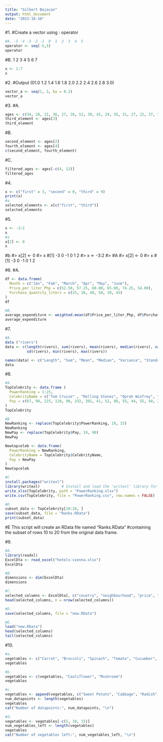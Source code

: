 ```yaml
---
title: "Gilbert Bajacan"
output: html_document
date: "2023-10-10"
---
```


#1. #Create a vector using : operator 
```r
#A. -5 -4 -3 -2 -1  0  1  2  3  4  5
operator <- seq(-5,5)
operator
```

#B. 1 2 3 4 5 6 7
```r
x <- 1:7 
x
```

#2. #Output (01.0 1.2 1.4 1.6 1.8 2.0 2.2 2.4 2.6 2.8 3.0)
```r
vector_a <- seq(1, 3, by = 0.2)
vector_a
```

#3.
#A.
```r
ages <- c(34, 28, 22, 36, 27, 18, 52, 39, 42, 29, 35, 31, 27, 22, 37, 34, 19, 20, 57, 49, 50, 37, 46, 25, 17, 37, 43, 53, 41, 51, 35, 24, 33, 41, 53, 40, 18, 44, 38, 41, 48, 27, 39, 19, 30, 61, 54, 58, 26, 18)
third_element <- ages[3]
third_element
```
#B.
```r
second_element <- ages[2] 
fourth_element <- ages[4]
c(second_element, fourth_element)
```
#C. 
```r
filtered_ages <- ages[-c(4, 12)] 
filtered_ages
```

#4. 
```r
x <- c("first" = 3, "second" = 0, "third" = 9)
print(x)
#a
selected_elements <- x[c("first", "third")]
selected_elements
```

#5.
```r
x <- -3:2
x
#a
x[2] <- 0
x
```
#b
#> x[2] <- 0
#> x
#[1] -3  0 -1  0  1  2
#> x <- -3:2
#> #A
#> x[2] <- 0
#> x
#[1] -3  0 -1  0  1  2

#6. 
#A.
```r

df <- data.frame(
  Month = c("Jan", "Feb", "March", "Apr", "May", "June"),
  Price_per_liter_Php = c(52.50, 57.25, 60.00, 65.00, 74.25, 54.00),
  Purchase_quantity_liters = c(25, 30, 40, 50, 10, 45)
)
df
```
```r
#B.
average_expenditure <- weighted.mean(df$Price_per_liter_Php, df$Purchase_quantity_liters)
average_expenditure
```
#7.
```r
#A.
data ("rivers")
data <- c(length(rivers), sum(rivers), mean(rivers), median(rivers), var(rivers),
          sd(rivers), min(rivers), max(rivers))

names(data) <- c("Length", "Sum", "Mean", "Median", "Variance", "StandardDev", "Min", "Max")
data
```

#8.
```r
#A.
TopCelebrity <- data.frame (
  PowerRanking = 1:25,
  CelebrityName = c("Tom Cruise" , "Rolling Stones", "Oprah Winfrey", "U2","Tiger Woods", "Steven Spielberg", "Howard Stern", "50 Cent", "Cast of the Sopranos", "Dan Brown", "Bruce Springsteen", "Donald Trump", "Muhammad Ali", "Paul McCartney", "George Lucas", "Elton John", "David Letterman", "Phil Mickelson", "J.K Rowling", "Bradd Pitt", "Peter Jackson", "Dr. Phil McGraw", "Jay Lenon", "Celine Dion", "Kobe Bryant"),
  Pay = c(67, 90, 225, 110, 90, 332, 302, 41, 52, 88, 55, 44, 55, 40, 233, 34, 40, 47, 75, 25, 39, 45, 32, 40, 31)
)
TopCelebrity
```
```r
#B
NewRanking <- replace(TopCelebrity$PowerRanking, 19, 15)
NewRanking
NewPay <- replace(TopCelebrity$Pay, 19, 90)
NewPay

Newtopceleb <- data.frame(
  PowerRanking = NewRanking,
  CelebrityName = TopCelebrity$CelebrityName,  
  Pay = NewPay
)
Newtopceleb
```
```r
#C
install.packages("writexl")
library(writexl)          # Install and load the 'writexl' library for writing Excel files
write_xlsx(TopCelebrity, path = "PowerRanking.xlsx")
write.csv(TopCelebrity, file = "PowerRanking.csv", row.names = FALSE)
```
```r
#D
subset_data <- TopCelebrity[10:20, ]
save(subset_data, file = "Ranks.RData")
print(subset_data)
```
#E This script will create an RData file named "Ranks.RData"
#containing the subset of rows 10 to 20 from the original data frame.

#9.
```r
#A.
library(readxl)
ExcelDta <- read_excel("hotels-vienna.xlsx")
ExcelDta
```
```r
#B.
dimensions <- dim(ExcelDta)
dimensions
```
```r
#C.
selected_columns <- ExcelDta[, c("country", "neighbourhood", "price", "stars", "accommodation_type", "rating")]
head(selected_columns, n = nrow(selected_columns))
```
```r
#D.
save(selected_columns, file = "new.RData")
```
```r
#E.
load("new.RData")
head(selected_columns)
tail(selected_columns)
```


#10.
```r
#a.
vegetables <- c("Carrot", "Broccoli", "Spinach", "Tomato", "Cucumber", "Bell Pepper", "Eggplant", "Zucchini", "Kale", "Asparagus")
vegetables
```
```r
#b.
vegetables <- c(vegetables, "Cauliflower", "Mushroom")
vegetables
```

```r
#c.
vegetables <- append(vegetables, c("Sweet Potato", "Cabbage", "Radish", "Artichoke"), after = 5)
num_datapoints <- length(vegetables)
vegetables
cat("Number of datapoints:", num_datapoints, "\n")
```

```r
#d.
vegetables <- vegetables[-c(5, 10, 15)]
num_vegetables_left <- length(vegetables)
vegetables
cat("Number of vegetables left:", num_vegetables_left, "\n")
```



